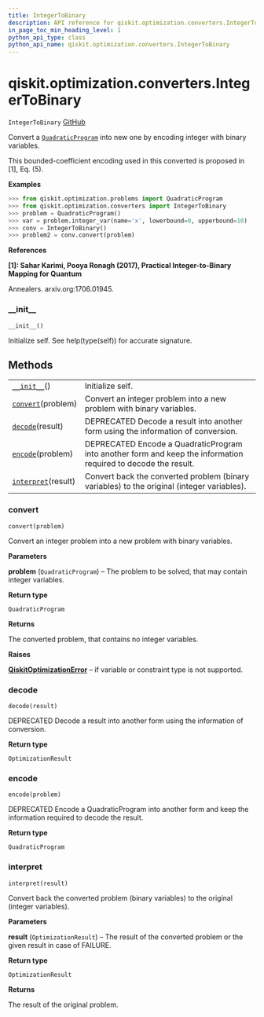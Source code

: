 ```yaml
---
title: IntegerToBinary
description: API reference for qiskit.optimization.converters.IntegerToBinary
in_page_toc_min_heading_level: 1
python_api_type: class
python_api_name: qiskit.optimization.converters.IntegerToBinary
---
```


<span id="qiskit-optimization-converters-integertobinary" />

# qiskit.optimization.converters.IntegerToBinary

<span id="qiskit.optimization.converters.IntegerToBinary" />

`IntegerToBinary` [GitHub](https://github.com/qiskit-community/qiskit-aqua/tree/stable/0.8/qiskit/optimization/converters/integer_to_binary.py "view source code")

Convert a [`QuadraticProgram`](qiskit.optimization.problems.QuadraticProgram "qiskit.optimization.problems.QuadraticProgram") into new one by encoding integer with binary variables.

This bounded-coefficient encoding used in this converted is proposed in \[1], Eq. (5).

**Examples**

```python
>>> from qiskit.optimization.problems import QuadraticProgram
>>> from qiskit.optimization.converters import IntegerToBinary
>>> problem = QuadraticProgram()
>>> var = problem.integer_var(name='x', lowerbound=0, upperbound=10)
>>> conv = IntegerToBinary()
>>> problem2 = conv.convert(problem)
```

**References**

**\[1]: Sahar Karimi, Pooya Ronagh (2017), Practical Integer-to-Binary Mapping for Quantum**

Annealers. arxiv.org:1706.01945.

### \_\_init\_\_

<span id="qiskit.optimization.converters.IntegerToBinary.__init__" />

`__init__()`

Initialize self. See help(type(self)) for accurate signature.

## Methods

|                                                                                                                                             |                                                                                                                |
| ------------------------------------------------------------------------------------------------------------------------------------------- | -------------------------------------------------------------------------------------------------------------- |
| [`__init__`](#qiskit.optimization.converters.IntegerToBinary.__init__ "qiskit.optimization.converters.IntegerToBinary.__init__")()          | Initialize self.                                                                                               |
| [`convert`](#qiskit.optimization.converters.IntegerToBinary.convert "qiskit.optimization.converters.IntegerToBinary.convert")(problem)      | Convert an integer problem into a new problem with binary variables.                                           |
| [`decode`](#qiskit.optimization.converters.IntegerToBinary.decode "qiskit.optimization.converters.IntegerToBinary.decode")(result)          | DEPRECATED Decode a result into another form using the information of conversion.                              |
| [`encode`](#qiskit.optimization.converters.IntegerToBinary.encode "qiskit.optimization.converters.IntegerToBinary.encode")(problem)         | DEPRECATED Encode a QuadraticProgram into another form and keep the information required to decode the result. |
| [`interpret`](#qiskit.optimization.converters.IntegerToBinary.interpret "qiskit.optimization.converters.IntegerToBinary.interpret")(result) | Convert back the converted problem (binary variables) to the original (integer variables).                     |

### convert

<span id="qiskit.optimization.converters.IntegerToBinary.convert" />

`convert(problem)`

Convert an integer problem into a new problem with binary variables.

**Parameters**

**problem** (`QuadraticProgram`) – The problem to be solved, that may contain integer variables.

**Return type**

`QuadraticProgram`

**Returns**

The converted problem, that contains no integer variables.

**Raises**

[**QiskitOptimizationError**](qiskit.optimization.QiskitOptimizationError "qiskit.optimization.QiskitOptimizationError") – if variable or constraint type is not supported.

### decode

<span id="qiskit.optimization.converters.IntegerToBinary.decode" />

`decode(result)`

DEPRECATED Decode a result into another form using the information of conversion.

**Return type**

`OptimizationResult`

### encode

<span id="qiskit.optimization.converters.IntegerToBinary.encode" />

`encode(problem)`

DEPRECATED Encode a QuadraticProgram into another form and keep the information required to decode the result.

**Return type**

`QuadraticProgram`

### interpret

<span id="qiskit.optimization.converters.IntegerToBinary.interpret" />

`interpret(result)`

Convert back the converted problem (binary variables) to the original (integer variables).

**Parameters**

**result** (`OptimizationResult`) – The result of the converted problem or the given result in case of FAILURE.

**Return type**

`OptimizationResult`

**Returns**

The result of the original problem.


